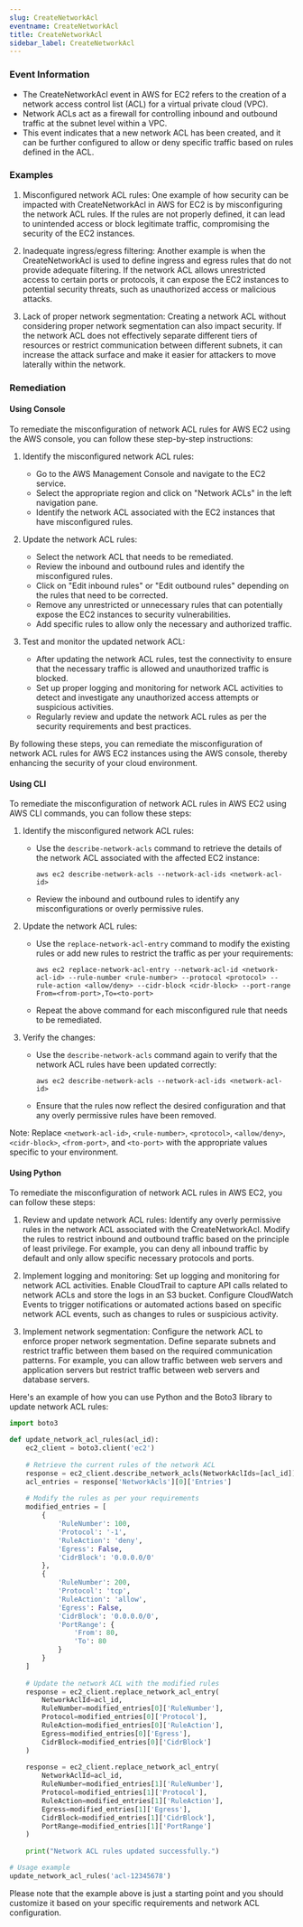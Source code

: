 ```yaml
--- 
slug: CreateNetworkAcl
eventname: CreateNetworkAcl
title: CreateNetworkAcl
sidebar_label: CreateNetworkAcl
---
```

                       
### Event Information

- The CreateNetworkAcl event in AWS for EC2 refers to the creation of a network access control list (ACL) for a virtual private cloud (VPC).
- Network ACLs act as a firewall for controlling inbound and outbound traffic at the subnet level within a VPC.
- This event indicates that a new network ACL has been created, and it can be further configured to allow or deny specific traffic based on rules defined in the ACL.


### Examples

1. Misconfigured network ACL rules: One example of how security can be impacted with CreateNetworkAcl in AWS for EC2 is by misconfiguring the network ACL rules. If the rules are not properly defined, it can lead to unintended access or block legitimate traffic, compromising the security of the EC2 instances.

2. Inadequate ingress/egress filtering: Another example is when the CreateNetworkAcl is used to define ingress and egress rules that do not provide adequate filtering. If the network ACL allows unrestricted access to certain ports or protocols, it can expose the EC2 instances to potential security threats, such as unauthorized access or malicious attacks.

3. Lack of proper network segmentation: Creating a network ACL without considering proper network segmentation can also impact security. If the network ACL does not effectively separate different tiers of resources or restrict communication between different subnets, it can increase the attack surface and make it easier for attackers to move laterally within the network.

### Remediation

#### Using Console

To remediate the misconfiguration of network ACL rules for AWS EC2 using the AWS console, you can follow these step-by-step instructions:

1. Identify the misconfigured network ACL rules:
   - Go to the AWS Management Console and navigate to the EC2 service.
   - Select the appropriate region and click on "Network ACLs" in the left navigation pane.
   - Identify the network ACL associated with the EC2 instances that have misconfigured rules.

2. Update the network ACL rules:
   - Select the network ACL that needs to be remediated.
   - Review the inbound and outbound rules and identify the misconfigured rules.
   - Click on "Edit inbound rules" or "Edit outbound rules" depending on the rules that need to be corrected.
   - Remove any unrestricted or unnecessary rules that can potentially expose the EC2 instances to security vulnerabilities.
   - Add specific rules to allow only the necessary and authorized traffic.

3. Test and monitor the updated network ACL:
   - After updating the network ACL rules, test the connectivity to ensure that the necessary traffic is allowed and unauthorized traffic is blocked.
   - Set up proper logging and monitoring for network ACL activities to detect and investigate any unauthorized access attempts or suspicious activities.
   - Regularly review and update the network ACL rules as per the security requirements and best practices.

By following these steps, you can remediate the misconfiguration of network ACL rules for AWS EC2 instances using the AWS console, thereby enhancing the security of your cloud environment.

#### Using CLI

To remediate the misconfiguration of network ACL rules in AWS EC2 using AWS CLI commands, you can follow these steps:

1. Identify the misconfigured network ACL rules:
   - Use the `describe-network-acls` command to retrieve the details of the network ACL associated with the affected EC2 instance:
     ```
     aws ec2 describe-network-acls --network-acl-ids <network-acl-id>
     ```
   - Review the inbound and outbound rules to identify any misconfigurations or overly permissive rules.

2. Update the network ACL rules:
   - Use the `replace-network-acl-entry` command to modify the existing rules or add new rules to restrict the traffic as per your requirements:
     ```
     aws ec2 replace-network-acl-entry --network-acl-id <network-acl-id> --rule-number <rule-number> --protocol <protocol> --rule-action <allow/deny> --cidr-block <cidr-block> --port-range From=<from-port>,To=<to-port>
     ```
   - Repeat the above command for each misconfigured rule that needs to be remediated.

3. Verify the changes:
   - Use the `describe-network-acls` command again to verify that the network ACL rules have been updated correctly:
     ```
     aws ec2 describe-network-acls --network-acl-ids <network-acl-id>
     ```
   - Ensure that the rules now reflect the desired configuration and that any overly permissive rules have been removed.

Note: Replace `<network-acl-id>`, `<rule-number>`, `<protocol>`, `<allow/deny>`, `<cidr-block>`, `<from-port>`, and `<to-port>` with the appropriate values specific to your environment.

#### Using Python

To remediate the misconfiguration of network ACL rules in AWS EC2, you can follow these steps:

1. Review and update network ACL rules: Identify any overly permissive rules in the network ACL associated with the CreateNetworkAcl. Modify the rules to restrict inbound and outbound traffic based on the principle of least privilege. For example, you can deny all inbound traffic by default and only allow specific necessary protocols and ports.

2. Implement logging and monitoring: Set up logging and monitoring for network ACL activities. Enable CloudTrail to capture API calls related to network ACLs and store the logs in an S3 bucket. Configure CloudWatch Events to trigger notifications or automated actions based on specific network ACL events, such as changes to rules or suspicious activity.

3. Implement network segmentation: Configure the network ACL to enforce proper network segmentation. Define separate subnets and restrict traffic between them based on the required communication patterns. For example, you can allow traffic between web servers and application servers but restrict traffic between web servers and database servers.

Here's an example of how you can use Python and the Boto3 library to update network ACL rules:

```python
import boto3

def update_network_acl_rules(acl_id):
    ec2_client = boto3.client('ec2')
    
    # Retrieve the current rules of the network ACL
    response = ec2_client.describe_network_acls(NetworkAclIds=[acl_id])
    acl_entries = response['NetworkAcls'][0]['Entries']
    
    # Modify the rules as per your requirements
    modified_entries = [
        {
            'RuleNumber': 100,
            'Protocol': '-1',
            'RuleAction': 'deny',
            'Egress': False,
            'CidrBlock': '0.0.0.0/0'
        },
        {
            'RuleNumber': 200,
            'Protocol': 'tcp',
            'RuleAction': 'allow',
            'Egress': False,
            'CidrBlock': '0.0.0.0/0',
            'PortRange': {
                'From': 80,
                'To': 80
            }
        }
    ]
    
    # Update the network ACL with the modified rules
    response = ec2_client.replace_network_acl_entry(
        NetworkAclId=acl_id,
        RuleNumber=modified_entries[0]['RuleNumber'],
        Protocol=modified_entries[0]['Protocol'],
        RuleAction=modified_entries[0]['RuleAction'],
        Egress=modified_entries[0]['Egress'],
        CidrBlock=modified_entries[0]['CidrBlock']
    )
    
    response = ec2_client.replace_network_acl_entry(
        NetworkAclId=acl_id,
        RuleNumber=modified_entries[1]['RuleNumber'],
        Protocol=modified_entries[1]['Protocol'],
        RuleAction=modified_entries[1]['RuleAction'],
        Egress=modified_entries[1]['Egress'],
        CidrBlock=modified_entries[1]['CidrBlock'],
        PortRange=modified_entries[1]['PortRange']
    )
    
    print("Network ACL rules updated successfully.")

# Usage example
update_network_acl_rules('acl-12345678')
```

Please note that the example above is just a starting point and you should customize it based on your specific requirements and network ACL configuration.


 